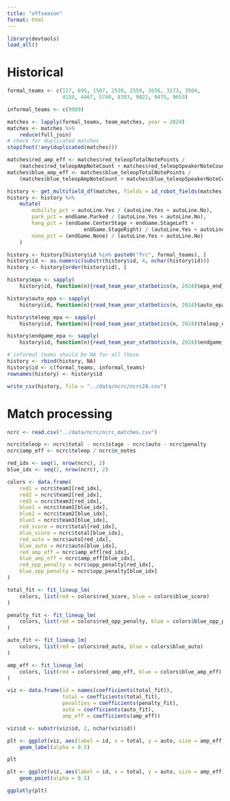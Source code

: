 ```yaml
---
title: "offseason"
format: html
---
```


```r
library(devtools)
load_all()
```

# Historical

```r
formal_teams <- c(117, 695, 1507, 2539, 2559, 2656, 3173, 3504, 
                  4150, 4467, 5740, 8393, 9022, 9475, 9653)

informal_teams <- c(9989)

matches <- lapply(formal_teams, team_matches, year = 2024)
matches <- matches %>%
    reduce(full_join)
# check for duplicated matches
stopifnot(!any(duplicated(matches)))

matches$red_amp_eff <- matches$red_teleopTotalNotePoints / 
    (matches$red_teleopAmpNoteCount + matches$red_teleopSpeakerNoteCount)
matches$blue_amp_eff <- matches$blue_teleopTotalNotePoints / 
    (matches$blue_teleopAmpNoteCount + matches$blue_teleopSpeakerNoteCount)

history <- get_multifield_df(matches, fields = id_robot_fields(matches))
history <- history %>%
    mutate(
        mobility_pct = autoLine.Yes / (autoLine.Yes + autoLine.No),
        park_pct = endGame.Parked / (autoLine.Yes + autoLine.No),
        hang_pct = (endGame.CenterStage + endGame.StageLeft + 
                         endGame.StageRight) / (autoLine.Yes + autoLine.No),
        none_pct = (endGame.None) / (autoLine.Yes + autoLine.No)
    )

history <- history[history$id %in% paste0("frc", formal_teams), ]
history$id <- as.numeric(substr(history$id, 4, nchar(history$id)))
history <- history[order(history$id), ]

history$epa <- sapply(
    history$id, function(n){read_team_year_statbotics(n, 2024)$epa_end})

history$auto_epa <- sapply(
    history$id, function(n){read_team_year_statbotics(n, 2024)$auto_epa_end})

history$teleop_epa <- sapply(
    history$id, function(n){read_team_year_statbotics(n, 2024)$teleop_epa_end})

history$endgame_epa <- sapply(
    history$id, function(n){read_team_year_statbotics(n, 2024)$endgame_epa_end})

# informal teams should be NA for all these
history <- rbind(history, NA)
history$id <- c(formal_teams, informal_teams)
rownames(history) <- history$id

write_csv(history, file = "../data/ncrc/ncrc24.csv")
```

# Match processing

```r
ncrc <- read.csv("../data/ncrc/ncrc_matches.csv")

ncrc$teleop <- ncrc$total - ncrc$stage - ncrc$auto - ncrc$penalty
ncrc$amp_eff <- ncrc$teleop / ncrc$n_notes

red_idx <- seq(1, nrow(ncrc), 2)
blue_idx <- seq(2, nrow(ncrc), 2)

colors <- data.frame(
    red1 = ncrc$team1[red_idx], 
    red2 = ncrc$team2[red_idx], 
    red3 = ncrc$team3[red_idx], 
    blue1 = ncrc$team1[blue_idx], 
    blue2 = ncrc$team2[blue_idx], 
    blue3 = ncrc$team3[blue_idx], 
    red_score = ncrc$total[red_idx], 
    blue_score = ncrc$total[blue_idx], 
    red_auto = ncrc$auto[red_idx], 
    blue_auto = ncrc$auto[blue_idx], 
    red_amp_eff = ncrc$amp_eff[red_idx], 
    blue_amp_eff = ncrc$amp_eff[blue_idx], 
    red_opp_penalty = ncrc$opp_penalty[red_idx], 
    blue_opp_penalty = ncrc$opp_penalty[blue_idx]
)

total_fit <- fit_lineup_lm(
    colors, list(red = colors$red_score, blue = colors$blue_score)
)

penalty_fit <- fit_lineup_lm(
    colors, list(red = colors$red_opp_penalty, blue = colors$blue_opp_penalty)
)

auto_fit <- fit_lineup_lm(
    colors, list(red = colors$red_auto, blue = colors$blue_auto)
)

amp_eff <- fit_lineup_lm(
    colors, list(red = colors$red_amp_eff, blue = colors$blue_amp_eff)
)

viz <- data.frame(id = names(coefficients(total_fit)), 
                  total = coefficients(total_fit), 
                  penalties = coefficients(penalty_fit), 
                  auto = coefficients(auto_fit), 
                  amp_eff = coefficients(amp_eff))

viz$id <- substr(viz$id, 2, nchar(viz$id))
```

```r
plt <- ggplot(viz, aes(label = id, x = total, y = auto, size = amp_eff)) + 
    geom_label(alpha = 0.5)

plt

plt <- ggplot(viz, aes(label = id, x = total, y = auto, size = amp_eff)) + 
    geom_point(alpha = 0.5)

ggplotly(plt)
```
